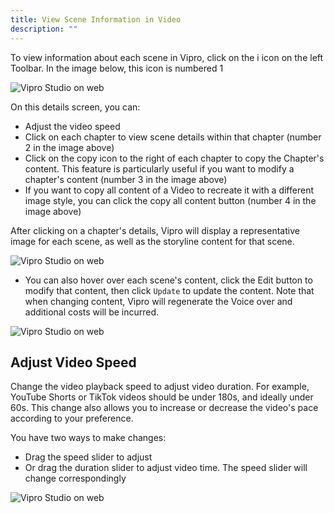 ```yaml
---
title: View Scene Information in Video
description: ""
---
```


To view information about each scene in Vipro, click on the i icon on the left Toolbar. In the image below, this icon is numbered 1

<img
  src='/en/images/usage/video-editor/video-info.jpeg'
  alt='Vipro Studio on web'
  className='rounded-lg'
/>

On this details screen, you can:

- Adjust the video speed
- Click on each chapter to view scene details within that chapter (number 2 in the image above)
- Click on the copy icon to the right of each chapter to copy the Chapter's content. This feature is particularly useful if you want to modify a chapter's content (number 3 in the image above)
- If you want to copy all content of a Video to recreate it with a different image style, you can click the copy all content button (number 4 in the image above)

After clicking on a chapter's details, Vipro will display a representative image for each scene, as well as the storyline content for that scene.

<img
  src='/en/images/usage/video-editor/chapter-screens.jpeg'
  alt='Vipro Studio on web'
  className='rounded-lg'
/>

- You can also hover over each scene's content, click the Edit button to modify that content, then click `Update` to update the content. Note that when changing content, Vipro will regenerate the Voice over and additional costs will be incurred.

<img
  src='/en/images/usage/video-editor/modify-scene.jpg'
  alt='Vipro Studio on web'
  className='rounded-lg'
/>

## Adjust Video Speed

Change the video playback speed to adjust video duration. For example, YouTube Shorts or TikTok videos should be under 180s, and ideally under 60s. This change also allows you to increase or decrease the video's pace according to your preference.

You have two ways to make changes:

- Drag the speed slider to adjust
- Or drag the duration slider to adjust video time. The speed slider will change correspondingly

<img
  src='/en/images/usage/video-editor/info-speed.jpg'
  alt='Vipro Studio on web'
  className='rounded-lg'
/>
